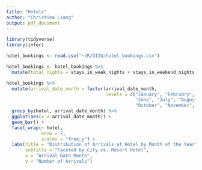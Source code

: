 ```yaml
---
title: "Hotels"
author: "Christina Liang"
output: pdf_document
---
```

```r
library(tidyverse)
library(infer)
```

```r
hotel_bookings <- read.csv("~/R/DIIG/hotel_bookings.csv")
```

```r
hotel_bookings <- hotel_bookings %>%
  mutate(total_nights = stays_in_week_nights + stays_in_weekend_nights)
```

```r
hotel_bookings %>%
  mutate(arrival_date_month = factor(arrival_date_month, 
                                     levels = c("January", "February", "March", "April", "May",
                                                "June", "July", "August", "September",
                                                "October", "November", "December"))) %>%
  group_by(hotel, arrival_date_month) %>%
  ggplot(aes(x = arrival_date_month)) +
  geom_bar() +
  facet_wrap(~ hotel, 
             nrow = 2, 
             scales = "free_y") +
  labs(title = "Distribution of Arrivals at Hotel by Month of the Year",
       subtitle = "Faceted by City vs. Resort Hotel",
       x = "Arrival Date Month",
       y = "Number of Arrivals")
```

